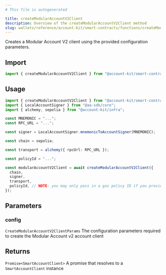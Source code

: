 ```yaml
---
# This file is autogenerated

title: createModularAccountV2Client
description: Overview of the createModularAccountV2Client method
slug: wallets/reference/account-kit/smart-contracts/functions/createModularAccountV2Client
---
```


Creates a Modular Account V2 client using the provided configuration parameters.

## Import

```ts
import { createModularAccountV2Client } from "@account-kit/smart-contracts";
```

## Usage

```ts twoslash
import { createModularAccountV2Client } from "@account-kit/smart-contracts";
import { LocalAccountSigner } from "@aa-sdk/core";
import { alchemy, sepolia } from "@account-kit/infra";

const MNEMONIC = "...";
const RPC_URL = "...";

const signer = LocalAccountSigner.mnemonicToAccountSigner(MNEMONIC);

const chain = sepolia;

const transport = alchemy({ rpcUrl: RPC_URL });

const policyId = "...";

const modularAccountV2Client = await createModularAccountV2Client({
  chain,
  signer,
  transport,
  policyId, // NOTE: you may only pass in a gas policy ID if you provide an Alchemy transport!
});
```

## Parameters

### config

`CreateModularAccountV2ClientParams`
The configuration parameters required to create the Modular Account v2 account client

## Returns

`Promise<SmartAccountClient>`
A promise that resolves to a `SmartAccountClient` instance
